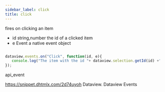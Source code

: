 ```yaml
---
sidebar_label: click
title: click
---
```



          


<Short>

fires on clicking an item


</Short>



- id 	string,number 		the id of a clicked item
- e 	Event 				a native event object


~~~js

dataview.events.on("Click", function(id, e){
   console.log("The item with the id "+ dataview.selection.getId(id) +" was clicked.");
});


~~~
 api_event

<Descr>



</Descr>



https://snippet.dhtmlx.com/2d74uyoh	Dataview. Dataview Events

